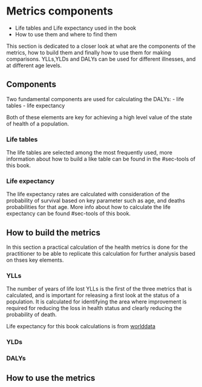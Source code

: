 # Metrics components {#sec-metrics_hm}

- Life tables and Life expectancy used in the book
- How to use them and where to find them


This section is dedicated to a closer look at what are the components of the metrics, how to build them and finally how to use them for making comparisons. YLLs,YLDs and DALYs can be used for different illnesses, and at different age levels.

## Components

Two fundamental components are used for calculating the DALYs: - life tables - life expectancy

Both of these elements are key for achieving a high level value of the state of health of a population.

### Life tables

The life tables are selected among the most frequently used, more information about how to build a like table can be found in the #sec-tools of this book.

### Life expectancy

The life expectancy rates are calculated with consideration of the probability of survival based on key parameter such as age, and deaths probabilities for that age. More info about how to calculate the life expectancy can be found #sec-tools of this book.

## How to build the metrics

In this section a practical calculation of the health metrics is done for the practitioner to be able to replicate this calculation for further analysis based on thses key elements.

### YLLs

The number of years of life lost YLLs is the first of the three metrics that is calculated, and is important for releasing a first look at the status of a population. It is calculated for identifying the area where improvement is required for reducing the loss in health status and clearly reducing the probability of death.

Life expectancy for this book calculations is from [worlddata](https://www.worlddata.info/life-expectancy.php#by-population)

### YLDs

### DALYs

## How to use the metrics
